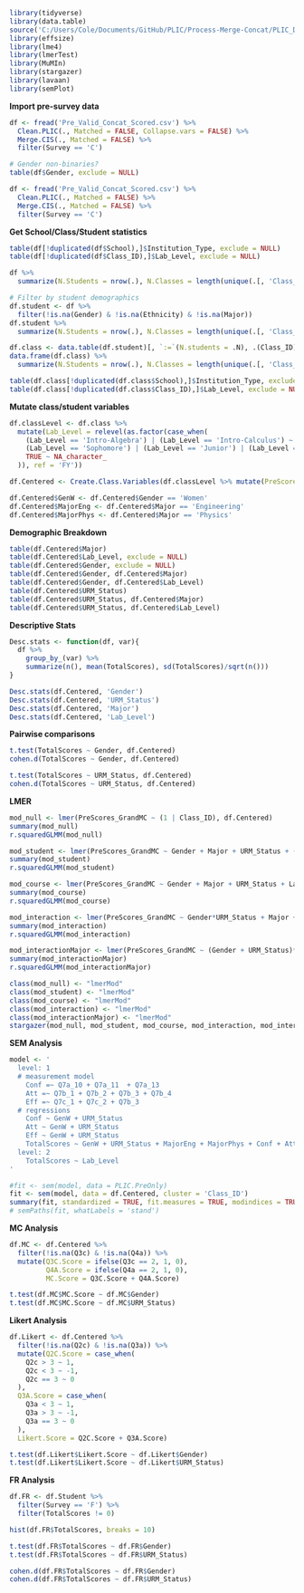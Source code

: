 ```r
library(tidyverse)
library(data.table)
source('C:/Users/Cole/Documents/GitHub/PLIC/Process-Merge-Concat/PLIC_DataProcessing.R')
library(effsize)
library(lme4)
library(lmerTest)
library(MuMIn)
library(stargazer)
library(lavaan)
library(semPlot)
```

**Import pre-survey data**
```r
df <- fread('Pre_Valid_Concat_Scored.csv') %>%
  Clean.PLIC(., Matched = FALSE, Collapse.vars = FALSE) %>%
  Merge.CIS(., Matched = FALSE) %>%
  filter(Survey == 'C')

# Gender non-binaries?
table(df$Gender, exclude = NULL)

df <- fread('Pre_Valid_Concat_Scored.csv') %>%
  Clean.PLIC(., Matched = FALSE) %>%
  Merge.CIS(., Matched = FALSE) %>%
  filter(Survey == 'C')
```

**Get School/Class/Student statistics**
```r
table(df[!duplicated(df$School),]$Institution_Type, exclude = NULL)
table(df[!duplicated(df$Class_ID),]$Lab_Level, exclude = NULL)

df %>%
  summarize(N.Students = nrow(.), N.Classes = length(unique(.[, 'Class_ID'])), N.Schools = length(unique(.[, 'School'])))

# Filter by student demographics
df.student <- df %>%
  filter(!is.na(Gender) & !is.na(Ethnicity) & !is.na(Major))
df.student %>%
  summarize(N.Students = nrow(.), N.Classes = length(unique(.[, 'Class_ID'])), N.Schools = length(unique(.[, 'School'])))

df.class <- data.table(df.student)[, `:=`(N.students = .N), .(Class_ID)][N.students > 7]
data.frame(df.class) %>% 
  summarize(N.Students = nrow(.), N.Classes = length(unique(.[, 'Class_ID'])), N.Schools = length(unique(.[, 'School'])))

table(df.class[!duplicated(df.class$School),]$Institution_Type, exclude = NULL)
table(df.class[!duplicated(df.class$Class_ID),]$Lab_Level, exclude = NULL)
```

**Mutate class/student variables**
```r
df.classLevel <- df.class %>%
  mutate(Lab_Level = relevel(as.factor(case_when(
    (Lab_Level == 'Intro-Algebra') | (Lab_Level == 'Intro-Calculus') ~ 'FY',
    (Lab_Level == 'Sophomore') | (Lab_Level == 'Junior') | (Lab_Level == 'Senior') ~ 'BFY',
    TRUE ~ NA_character_
  )), ref = 'FY'))

df.Centered <- Create.Class.Variables(df.classLevel %>% mutate(PreScores = TotalScores))

df.Centered$GenW <- df.Centered$Gender == 'Women'
df.Centered$MajorEng <- df.Centered$Major == 'Engineering'
df.Centered$MajorPhys <- df.Centered$Major == 'Physics'
```

**Demographic Breakdown**
```r
table(df.Centered$Major)
table(df.Centered$Lab_Level, exclude = NULL)
table(df.Centered$Gender, exclude = NULL)
table(df.Centered$Gender, df.Centered$Major)
table(df.Centered$Gender, df.Centered$Lab_Level)
table(df.Centered$URM_Status)
table(df.Centered$URM_Status, df.Centered$Major)
table(df.Centered$URM_Status, df.Centered$Lab_Level)
```

**Descriptive Stats**
```r
Desc.stats <- function(df, var){
  df %>%
    group_by_(var) %>%
    summarize(n(), mean(TotalScores), sd(TotalScores)/sqrt(n()))
}

Desc.stats(df.Centered, 'Gender')
Desc.stats(df.Centered, 'URM_Status')
Desc.stats(df.Centered, 'Major')
Desc.stats(df.Centered, 'Lab_Level')
```

**Pairwise comparisons**
```r
t.test(TotalScores ~ Gender, df.Centered)
cohen.d(TotalScores ~ Gender, df.Centered)

t.test(TotalScores ~ URM_Status, df.Centered)
cohen.d(TotalScores ~ URM_Status, df.Centered)
```

**LMER**
```r
mod_null <- lmer(PreScores_GrandMC ~ (1 | Class_ID), df.Centered)
summary(mod_null)
r.squaredGLMM(mod_null)

mod_student <- lmer(PreScores_GrandMC ~ Gender + Major + URM_Status + (1 | Class_ID), df.Centered)
summary(mod_student)
r.squaredGLMM(mod_student)

mod_course <- lmer(PreScores_GrandMC ~ Gender + Major + URM_Status + Lab_Level + (1 | Class_ID), df.Centered)
summary(mod_course)
r.squaredGLMM(mod_course)

mod_interaction <- lmer(PreScores_GrandMC ~ Gender*URM_Status + Major + Lab_Level + (1 | Class_ID), df.Centered)
summary(mod_interaction)
r.squaredGLMM(mod_interaction)

mod_interactionMajor <- lmer(PreScores_GrandMC ~ (Gender + URM_Status)*Major + Lab_Level + (1 | Class_ID), df.Centered)
summary(mod_interactionMajor)
r.squaredGLMM(mod_interactionMajor)

class(mod_null) <- "lmerMod"
class(mod_student) <- "lmerMod"
class(mod_course) <- "lmerMod"
class(mod_interaction) <- "lmerMod"
class(mod_interactionMajor) <- "lmerMod"
stargazer(mod_null, mod_student, mod_course, mod_interaction, mod_interactionMajor, star.cutoffs = c(0.05, 0.01, 0.001), intercept.bottom = FALSE, out = 'Pre.html', intercept.top = TRUE, omit.stat = 'all')
```

**SEM Analysis**
```r
model <- '
  level: 1
  # measurement model
    Conf =~ Q7a_10 + Q7a_11  + Q7a_13
    Att =~ Q7b_1 + Q7b_2 + Q7b_3 + Q7b_4
    Eff =~ Q7c_1 + Q7c_2 + Q7b_3
  # regressions
    Conf ~ GenW + URM_Status
    Att ~ GenW + URM_Status
    Eff ~ GenW + URM_Status
    TotalScores ~ GenW + URM_Status + MajorEng + MajorPhys + Conf + Att + Eff
  level: 2
    TotalScores ~ Lab_Level
'

#fit <- sem(model, data = PLIC.PreOnly)
fit <- sem(model, data = df.Centered, cluster = 'Class_ID')
summary(fit, standardized = TRUE, fit.measures = TRUE, modindices = TRUE)
# semPaths(fit, whatLabels = 'stand')
```

**MC Analysis**
```r
df.MC <- df.Centered %>%
  filter(!is.na(Q3c) & !is.na(Q4a)) %>%
  mutate(Q3C.Score = ifelse(Q3c == 2, 1, 0),
         Q4A.Score = ifelse(Q4a == 2, 1, 0),
         MC.Score = Q3C.Score + Q4A.Score)

t.test(df.MC$MC.Score ~ df.MC$Gender)
t.test(df.MC$MC.Score ~ df.MC$URM_Status)
```

**Likert Analysis**
```r
df.Likert <- df.Centered %>%
  filter(!is.na(Q2c) & !is.na(Q3a)) %>%
  mutate(Q2C.Score = case_when(
    Q2c > 3 ~ 1,
    Q2c < 3 ~ -1,
    Q2c == 3 ~ 0
  ),
  Q3A.Score = case_when(
    Q3a < 3 ~ 1,
    Q3a > 3 ~ -1,
    Q3a == 3 ~ 0
  ),
  Likert.Score = Q2C.Score + Q3A.Score)

t.test(df.Likert$Likert.Score ~ df.Likert$Gender)
t.test(df.Likert$Likert.Score ~ df.Likert$URM_Status)
```

**FR Analysis**
```r
df.FR <- df.Student %>%
  filter(Survey == 'F') %>%
  filter(TotalScores != 0)

hist(df.FR$TotalScores, breaks = 10)

t.test(df.FR$TotalScores ~ df.FR$Gender)
t.test(df.FR$TotalScores ~ df.FR$URM_Status)

cohen.d(df.FR$TotalScores ~ df.FR$Gender)
cohen.d(df.FR$TotalScores ~ df.FR$URM_Status)
```